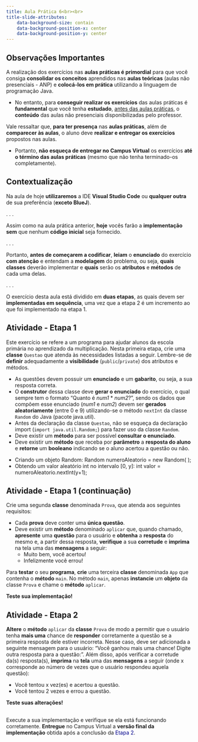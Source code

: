 ```yaml
---
title: Aula Prática 6<br><br>
title-slide-attributes:
    data-background-size: contain
    data-background-position-x: center
    data-background-position-y: center
---
```


## Observações Importantes {}
::: {.fontsize80}
::: {.nonincremental}

A realização dos exercícios nas **aulas práticas é primordial** para que você consiga **consolidar os conceitos** aprendidos nas **aulas teóricas** (aulas não presenciais - ANP) e **colocá-los em prática** utilizando a linguagem de programação Java.

- No entanto, para **conseguir realizar os exercícios** das aulas práticas é **fundamental** que você tenha **estudado**, [antes das aulas práticas]{.underline}, o **conteúdo** das aulas não presenciais disponibilizadas pelo professor. 

Vale ressaltar que, **para ter presença** nas **aulas práticas**, além de **comparecer às aulas**, o aluno deve **realizar e entregar os exercícios** propostos nas aulas.

- Portanto, **não esqueça de entregar no Campus Virtual** os exercícios **até o término das aulas práticas** (mesmo que não tenha terminado-os completamente).
:::
:::


## Contextualização

:::{.fontsize90}
Na aula de hoje **utilizaremos** a IDE **Visual Studio Code** ou **qualquer outra** de sua preferência (**exceto BlueJ**).
:::

. . .

:::{.fontsize90}
Assim como na aula prática anterior, **hoje** vocês farão a **implementação** **sem** que nenhum **código inicial** seja fornecido.
:::

. . .

:::{.fontsize90}
Portanto, **antes de começarem a codificar**, **leiam** o **enunciado** do exercício **com atenção** e entendam a **modelagem** do problema, ou seja, **quais** **classes** deverão implementar e **quais** serão os **atributos** e **métodos** de cada uma delas.
:::

. . .

:::{.fontsize90}
O exercício desta aula está dividido em **duas etapas**, as quais devem ser **implementadas em sequência**, uma vez que a etapa 2 é um incremento ao que foi implementado na etapa 1.  
:::



## Atividade - Etapa 1
:::{.nonincremental .fontsize70}

Este exercício se refere a um programa para ajudar alunos da escola primária no aprendizado da multiplicação. Nesta primeira etapa, crie uma **classe** `Questao` que atenda às necessidades listadas a seguir. Lembre-se de **definir** adequadamente a **visibilidade** (`public`/`private`) dos atributos e métodos.

- As questões devem possuir um **enunciado** e um **gabarito**, ou seja, a sua resposta correta.
- O **construtor** dessa classe deve **gerar o enunciado** do exercício, o qual sempre tem o formato “Quanto é *num1* * *num2*?”, sendo os dados que compõem esse enunciado (*num1* e *num2*) devem ser **gerados aleatoriamente** (entre 0 e 9) utilizando-se o método `nextInt` da classe `Random` do Java (pacote java.util).
- Antes da declaração da classe `Questao`, não se esqueça da declaração import (`import java.util.Random;`) para fazer uso da classe `Random`.
- Deve existir um **método** para ser possível **consultar o enunciado**.
- Deve existir um **método** que receba por **parâmetro** a **resposta do aluno** e **retorne** um **booleano** indicando se o aluno acertou a questão ou não.
:::

:::{.callout-important title="Random" icon=false .nonincremental .fontsize80}
- Criando um objeto Random: Random numeroAleatorio = new Random( ); 
- Obtendo um valor aleatório int no intervalo [0, y]: int valor =  numeroAleatorio.nextInt(y+1);
:::


## Atividade - Etapa 1 (continuação)
:::{.nonincremental .fontsize70}

Crie uma segunda **classe** denominada `Prova`, que atenda aos seguintes requisitos:

- Cada **prova** deve conter uma **única questão**.
- Deve existir um **método** denominado `aplicar` que, quando chamado, **apresente** uma **questão** para o usuário e **obtenha** a **resposta** do mesmo e, a partir dessa resposta, **verifique** a sua **corretude** e **imprima** na tela uma das **mensagens** a seguir:
    - Muito bem, você acertou!
    - Infelizmente você errou!
      
Para **testar** o seu **programa**, **crie** uma terceira **classe** denominada `App` que contenha o **método** `main`. No método `main`, apenas **instancie** um **objeto** da classe `Prova` e chame o **método** `aplicar`.

**Teste sua implementação!**
:::


## Atividade - Etapa 2
:::{.nonincremental .fontsize70}

**Altere** o **método** `aplicar` da **classe** `Prova` de modo a permitir que o usuário tenha **mais uma** chance de **responder** corretamente a questão se a primeira resposta dele estiver incorreta. Nesse caso, deve ser adicionada a seguinte mensagem para o usuário: "Você ganhou mais uma chance! Digite outra resposta para a questão:". Além disso,  após verificar a corretude da(s) resposta(s), **imprima** na **tela** uma das **mensagens** a seguir (onde x corresponde ao número de vezes que o usuário respondeu aquela questão):
    
- Você tentou x vez(es) e acertou a questão. 
- Você tentou 2 vezes e errou a questão. 

**Teste suas alterações!**
:::


## 
:::{.callout-warning title="Atenção" icon=false .fontsize90}
Execute a sua implementação e verifique se ela está funcionando corretamente. **Entregue** no Campus Virtual a **versão final da implementação** obtida após a conclusão da [Etapa 2]{style="color:darkblue;"}.
:::